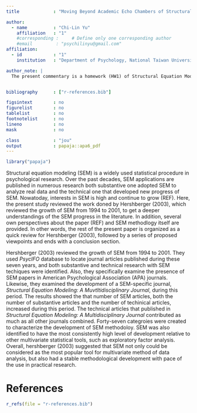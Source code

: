 ```yaml
---
title             : "Moving Beyond Academic Echo Chambers of Structural Equation Modeling: A Commentary on Hershberger (2003) "

author: 
  - name          : "Chi-Lin Yu"
    affiliation   : "1"
    #corresponding :     # Define only one corresponding author
    #email         : "psychilinyu@gmail.com"
affiliation:
  - id            : "1"
    institution   : "Department of Psychology, National Taiwan University "

author_note: |
  The present commentary is a homework (HW1) of Structural Equation Modeling course in Department of Psychology, National Taiwan University. Mentor: Li-Jen Weng. Student ID: R05227101 (Chi-Lin Yu). E-mail address: r05227101@ntu.edu.tw; psychilinyu@gmail.com.


bibliography      : ["r-references.bib"]

figsintext        : no
figurelist        : no
tablelist         : no
footnotelist      : no
lineno            : no
mask              : no

class             : "jou"
output            : papaja::apa6_pdf
---
```


```r
library("papaja")
```

Structural equation modeling (SEM) is a widely used statistical procedure in psychological research. Over the past decades, SEM applications are published in numerous research both substantive one adopted SEM to analyze real data and the technical one that developed new progress of SEM. Nowatoday, interests in SEM is high and continue to grow (REF). Here, the present study reviewed the work doned by Hershberger (2003), which reviewed the growth of SEM from 1994 to 2001, to get a deeper understandings of the SEM progress in the literature. In addition, several own perspectives about the paper (REF) and SEM methodlogy itself are provided. In other words, the rest of the present paper is organized as a quick review for Hershberger (2003), followed by a series of proposed viewpoints and ends with a conclusion section. 

Hershberger (2003) reviewed the growth of SEM from 1994 to 2001. They used *PsycIFO* database to locate journal articles published during these seven years, and both substantive and technical research with SEM techiques were identified. Also, they specifically examine the presence of SEM papers in American Psychological Association (APA) journals. Likewise, they examined the development of a SEM-specific journal, *Structural Equation Modeling: A Muvtltidisciplinary Journal*, during this period. The results showed the that number of SEM articles, both the number of substantive articles and the number of techinical articles, increased during this period. The technical articles that published in *Structural Equation Modeling: A Multidisciplinary Journal* contributed as much as all other journals combined. Forty-seven categroies were created to characterize the development of SEM methodoloy. SEM was also identified to have the most consistently high level of development relative to other multivariate statistical tools, such as exploratory factor analysis. Overall, hershberger (2003) suggested that SEM not only could be considered as the most popular tool for multivariate method of data analysis, but also had a stable methodological development with pace of the use in practical research.




\newpage

# References
```r
r_refs(file = "r-references.bib")
```

\setlength{\parindent}{-0.5in}
\setlength{\leftskip}{0.5in}
